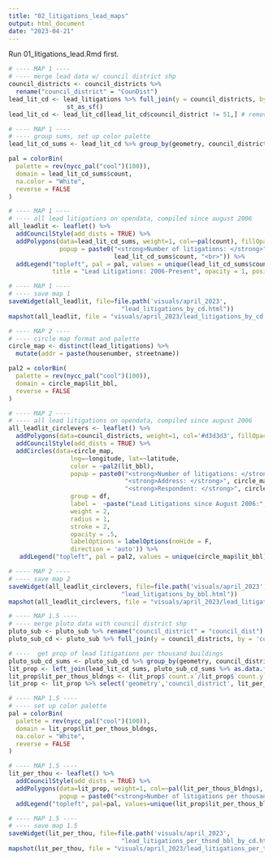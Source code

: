 ```yaml
---
title: "02_litigations_lead_maps"
output: html_document
date: "2023-04-21"
---
```


Run 01_litigations_lead.Rmd first.

```r
# ---- MAP 1 ----
# ---- merge lead data w/ council district shp
council_districts <- council_districts %>%
  rename("council_district" = "CounDist")
lead_lit_cd <- lead_litigations %>% full_join(y = council_districts, by = 'council_district') %>%
                st_as_sf() 
lead_lit_cd <- lead_lit_cd[lead_lit_cd$council_district != 51,] # removing this one because there's no obs. in cd 51...
```

```r
# ---- MAP 1 ----
# ---- group sums, set up color palette
lead_lit_cd_sums <- lead_lit_cd %>% group_by(geometry, council_district) %>% summarise(count=n())

pal = colorBin(
  palette = rev(nycc_pal("cool")(100)),
  domain = lead_lit_cd_sums$count, 
  na.color = "White", 
  reverse = FALSE
)
```

```r
# ---- MAP 1 ----
# ---- all lead litigations on opendata, compiled since august 2006
all_leadlit <- leaflet() %>%
  addCouncilStyle(add_dists = TRUE) %>%
  addPolygons(data=lead_lit_cd_sums, weight=1, col=~pal(count), fillOpacity = .7,
              popup = paste0("<strong>Number of litigations: </strong>", 
                             lead_lit_cd_sums$count, "<br>")) %>%
  addLegend("topleft", pal = pal, values = unique(lead_lit_cd_sums$count), 
            title = "Lead Litigations: 2006-Present", opacity = 1, position = "topleft") 
```

```r
# ---- MAP 1 ----
# ---- save map 1
saveWidget(all_leadlit, file=file.path('visuals/april_2023', 
                               "lead_litigations_by_cd.html"))
mapshot(all_leadlit, file = "visuals/april_2023/lead_litigations_by_cd.png")
```

```r
# ---- MAP 2 ----
# ---- circle map format and palette
circle_map <- distinct(lead_litigations) %>%
  mutate(addr = paste(housenumber, streetname))

pal2 = colorBin(
  palette = rev(nycc_pal("cool")(100)),
  domain = circle_map$lit_bbl,
  reverse = FALSE
)
```

```r
# ---- MAP 2 ----
# ---- all lead litigations on opendata, compiled since august 2006
all_leadlit_circlevers <- leaflet() %>% 
  addPolygons(data=council_districts, weight=1, col='#d3d3d3', fillOpacity = 0.2) %>%
  addCouncilStyle(add_dists = TRUE) %>%
  addCircles(data=circle_map,
                 lng=~longitude, lat=~latitude,
                 color = ~pal2(lit_bbl), 
                 popup = paste0("<strong>Number of litigations: </strong>", circle_map$lit_bbl, "<br>",
                                "<strong>Address: </strong>", circle_map$addr, "<br>",
                                "<strong>Respondent: </strong>", circle_map$respondent, "<br>"),
                 group = df,
                 label =  ~paste("Lead Litigations since August 2006:", circle_map$lit_bbl),
                 weight = 2,
                 radius = 1, 
                 stroke = 2, 
                 opacity = .5, 
                 labelOptions = labelOptions(noHide = F,
                 direction = 'auto')) %>% 
   addLegend("topleft", pal = pal2, values = unique(circle_map$lit_bbl), title = "Lead Litigations: 2006-Present", opacity = 1, position = "topleft")
```

```r
# ---- MAP 2 ----
# ---- save map 2
saveWidget(all_leadlit_circlevers, file=file.path('visuals/april_2023', 
                               "lead_litigations_by_bbl.html"))
mapshot(all_leadlit_circlevers, file = "visuals/april_2023/lead_litigations_by_bbl.png")
```

```r
# ---- MAP 1.5 ----
# ---- merge pluto data with council district shp
pluto_sub <- pluto_sub %>% rename("council_district" = "council_dist")
pluto_sub_cd <- pluto_sub %>% full_join(y = council_districts, by = 'council_district') %>% st_as_sf() 

# ----  get prop of lead litigations per thousand buildings
pluto_sub_cd_sums <- pluto_sub_cd %>% group_by(geometry, council_district) %>% summarise(count=n())
lit_prop <- left_join(lead_lit_cd_sums, pluto_sub_cd_sums %>% as.data.frame() %>% select(-geometry), by = "council_district")
lit_prop$lit_per_thous_bldngs <- (lit_prop$`count.x`/lit_prop$`count.y`)*1000
lit_prop <- lit_prop %>% select('geometry','council_district', lit_per_thous_bldngs)
```

```r
# ---- MAP 1.5 ----
# ---- set up color palette
pal = colorBin(
  palette = rev(nycc_pal("cool")(100)),
  domain = lit_prop$lit_per_thous_bldngs, 
  na.color = "White", 
  reverse = FALSE
)
```

```r
# ---- MAP 1.5 ----
lit_per_thou <- leaflet() %>% 
  addCouncilStyle(add_dists = TRUE) %>%
  addPolygons(data=lit_prop, weight=1, col=~pal(lit_per_thous_bldngs), fillOpacity = .7,
              popup = paste0("<strong>Number of litigations per thousand buildings: </strong>", round(lit_prop$lit_per_thous_bldngs,2), "<br>")) %>%
  addLegend("topleft", pal=pal, values=unique(lit_prop$lit_per_thous_bldngs), title="Lead Litigations (per Thousand Buildings): 2006-Present", opacity = 1, position = "topleft")
```

```r
# ---- MAP 1.5 ----
# ---- save map 1.5
saveWidget(lit_per_thou, file=file.path('visuals/april_2023', 
                               "lead_litigations_per_thsnd_bbl_by_cd.html"))
mapshot(lit_per_thou, file = "visuals/april_2023/lead_litigations_per_thsnd_bbl_by_cd.png")
```

